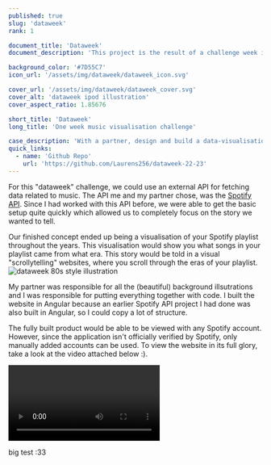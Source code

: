 ```yaml
---
published: true
slug: 'dataweek'
rank: 1

document_title: 'Dataweek'
document_description: 'This project is the result of a challenge week in which, along with a partner, we were tasked with designing and developing a music visualisation.'

background_color: '#7D55C7'
icon_url: '/assets/img/dataweek/dataweek_icon.svg'

cover_url: '/assets/img/dataweek/dataweek_cover.svg'
cover_alt: 'dataweek ipod illustration'
cover_aspect_ratio: 1.85676

short_title: 'Dataweek'
long_title: 'One week music visualisation challenge'

case_description: 'With a partner, design and build a data-visualisation around the theme; music.'
quick_links:
  - name: 'Github Repo'
    url: 'https://github.com/Laurens256/dataweek-22-23'
---
```


For this "dataweek" challenge, we could use an external API for fetching data related to music. The API me and my partner chose, was the [Spotify API](https://developer.spotify.com/documentation/web-api). Since I had worked with this API before, we were able to get the basic setup quite quickly which allowed us to completely focus on the story we wanted to tell.

Our finished concept ended up being a visualisation of your Spotify playlist throughout the years. This visualisation would show you what songs in your playlist came from what era. This story would be told in a visual "scrollytelling" websites, where you scroll through the eras of your playlist.
![dataweek 80s style illustration](/assets/img/dataweek/dataweek_80s.svg)

My partner was responsible for all the (beautiful) background illsutrations and I was responsible for putting everything together with code. I built the website in Angular because an earlier Spotify API project I had done was also built in Angular, so I could copy a lot of structure.

The fully built product would be able to be viewed with any Spotify account. However, since the application isn't officially verified by Spotify, only manually added accounts can be used. To view the website in its full glory, take a look at the video attached below :).

![video showing the full flow of the Dataweek application](/assets/img/dataweek/dataweek_showcase.webm)


big test :33